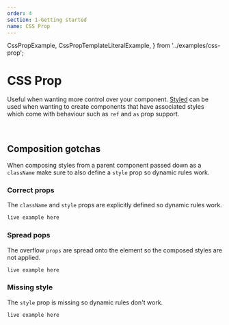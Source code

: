 ```yaml
---
order: 4
section: 1-Getting started
name: CSS Prop
---
```


  CssPropExample,
  CssPropTemplateLiteralExample,
} from '../examples/css-prop';

# CSS Prop

Useful when wanting more control over your component.
[Styled](/styled) can be used when wanting to create components that have associated styles which come with behaviour such as `ref` and `as` prop support.

<CssPropExample />

<br />

<CssPropTemplateLiteralExample />

## Composition gotchas

When composing styles from a parent component passed down as a `className` make sure to also define a `style` prop so dynamic rules work.

### Correct props

The `className` and `style` props are explicitly defined so dynamic rules work.

```jsx
live example here
```

### Spread pops

The overflow `props` are spread onto the element so the composed styles are not applied.

```jsx
live example here
```

### Missing style

The `style` prop is missing so dynamic rules don't work.

```jsx
live example here
```
